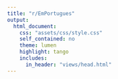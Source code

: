 ---
title: "r/EmPortugues"
output:
  html_document:
    css: "assets/css/style.css"
    self_contained: no
    theme: lumen
    highlight: tango
    includes:
      in_header: "views/head.html"
---
```{r, code = readLines("R/init.R"), echo = FALSE}
```
```{r, code = readLines("R/header.R", encoding = "UTF-8"), echo = FALSE, results='asis'}
```
```{r, code = readLines("R/table.R"), echo = FALSE}
```
```{r, code = readLines("R/footer.R", encoding = "UTF-8"), echo = FALSE, results='asis'}
```
